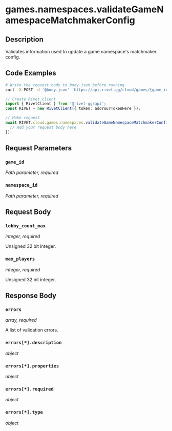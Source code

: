 

# games.namespaces.validateGameNamespaceMatchmakerConfig

## Description

Validates information used to update a game namespace's matchmaker config.


## Code Examples

<CodeGroup title='Request' tag='POST' label='https://api.rivet.gg/cloud/games/{game_id}/namespaces/{namespace_id}/mm-config/validate'>

```bash {{ title: 'cURL' }}
# Write the request body to body.json before running
curl -X POST -d '@body.json' 'https://api.rivet.gg/cloud/games/{game_id}/namespaces/{namespace_id}/mm-config/validate'
```

```ts
// Create Rivet client
import { RivetClient } from '@rivet-gg/api';
const RIVET = new RivetClient({ token: addYourTokenHere });

// Make request
await RIVET.cloud.games.namespaces.validateGameNamespaceMatchmakerConfig({
  // Add your request body here
});
```

</CodeGroup>


## Request Parameters


### `game_id`

_Path parameter, required_





### `namespace_id`

_Path parameter, required_





## Request Body

### `lobby_count_max`

_integer, required_

Unsigned 32 bit integer.

### `max_players`

_integer, required_

Unsigned 32 bit integer.




## Response Body

### `errors`

_array, required_

A list of validation errors.

### `errors[*].description`

_object_

### `errors[*].properties`

_object_

### `errors[*].required`

_object_

### `errors[*].type`

_object_



